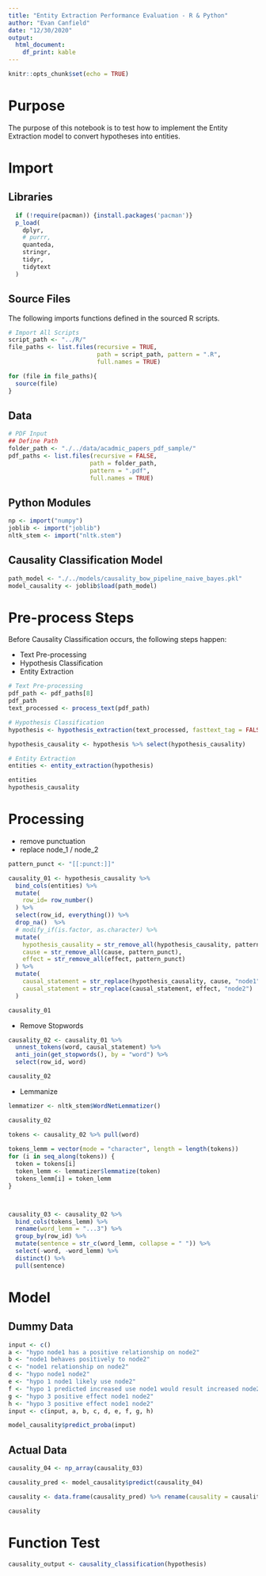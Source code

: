 ```yaml
---
title: "Entity Extraction Performance Evaluation - R & Python"
author: "Evan Canfield"
date: "12/30/2020"
output:
  html_document:
    df_print: kable
---
```


```r
knitr::opts_chunk$set(echo = TRUE)
```

# Purpose
The purpose of this notebook is to test how to implement the Entity Extraction model to convert hypotheses into entities.

# Import
## Libraries
```r
  if (!require(pacman)) {install.packages('pacman')}
  p_load(
    dplyr,
    # purrr,
    quanteda,
    stringr,
    tidyr,
    tidytext
  )
```

## Source Files
The following imports functions defined in the sourced R scripts.
```r
# Import All Scripts
script_path <- "../R/"
file_paths <- list.files(recursive = TRUE, 
                         path = script_path, pattern = ".R", 
                         full.names = TRUE)

for (file in file_paths){
  source(file)
}
```

## Data
```r
# PDF Input
## Define Path
folder_path <- "./../data/acadmic_papers_pdf_sample/"
pdf_paths <- list.files(recursive = FALSE, 
                       path = folder_path, 
                       pattern = ".pdf", 
                       full.names = TRUE)
```

## Python Modules
```r
np <- import("numpy")
joblib <- import("joblib")
nltk_stem <- import("nltk.stem")
```

## Causality Classification Model
```r
path_model <- "./../models/causality_bow_pipeline_naive_bayes.pkl"
model_causality <- joblib$load(path_model)
```
# Pre-process Steps
Before Causality Classification occurs, the following steps happen:

* Text Pre-processing
* Hypothesis Classification
* Entity Extraction

```r
# Text Pre-processing
pdf_path <- pdf_paths[8]
pdf_path
text_processed <- process_text(pdf_path)

# Hypothesis Classification
hypothesis <- hypothesis_extraction(text_processed, fasttext_tag = FALSE)

hypothesis_causality <- hypothesis %>% select(hypothesis_causality)

# Entity Extraction
entities <- entity_extraction(hypothesis)

entities
hypothesis_causality
```

# Processing

* remove punctuation
* replace node_1 / node_2

```r
pattern_punct <- "[[:punct:]]"

causality_01 <- hypothesis_causality %>% 
  bind_cols(entities) %>% 
  mutate(
    row_id= row_number()
  ) %>% 
  select(row_id, everything()) %>% 
  drop_na()  %>% 
  # modify_if(is.factor, as.character) %>% 
  mutate(
    hypothesis_causality = str_remove_all(hypothesis_causality, pattern_punct),
    cause = str_remove_all(cause, pattern_punct),
    effect = str_remove_all(effect, pattern_punct)
  ) %>% 
  mutate(
    causal_statement = str_replace(hypothesis_causality, cause, "node1"),
    causal_statement = str_replace(causal_statement, effect, "node2")
  )

causality_01
```
* Remove Stopwords
```r

causality_02 <- causality_01 %>% 
  unnest_tokens(word, causal_statement) %>% 
  anti_join(get_stopwords(), by = "word") %>% 
  select(row_id, word)

causality_02
```
* Lemmanize

```r
lemmatizer <- nltk_stem$WordNetLemmatizer()

causality_02

tokens <- causality_02 %>% pull(word)
 
tokens_lemm = vector(mode = "character", length = length(tokens))
for (i in seq_along(tokens)) {
  token = tokens[i]
  token_lemm <- lemmatizer$lemmatize(token)
  tokens_lemm[i] = token_lemm
}



causality_03 <- causality_02 %>% 
  bind_cols(tokens_lemm) %>% 
  rename(word_lemm = "...3") %>% 
  group_by(row_id) %>% 
  mutate(sentence = str_c(word_lemm, collapse = " ")) %>%
  select(-word, -word_lemm) %>% 
  distinct() %>% 
  pull(sentence)


```

# Model
## Dummy Data
```r
input <- c()
a <- "hypo node1 has a positive relationship on node2"
b <- "node1 behaves positively to node2"
c <- "node1 relationship on node2"
d <- "hypo node1 node2"
e <- "hypo 1 node1 likely use node2"
f <- "hypo 1 predicted increased use node1 would result increased node2 decreasedvoluntaryemployeeturnover"
g <- "hypo 3 positive effect node1 node2"
h <- "hypo 3 positive effect node1 node2"
input <- c(input, a, b, c, d, e, f, g, h)

model_causality$predict_proba(input)
```

## Actual Data
```r
causality_04 <- np_array(causality_03)

causality_pred <- model_causality$predict(causality_04)

causality <- data.frame(causality_pred) %>% rename(causality = causality_pred)

causality
```

# Function Test
```r
causality_output <- causality_classification(hypothesis)
```


